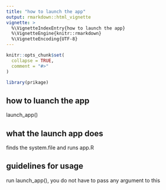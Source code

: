 ```yaml
---
title: "how to launch the app"
output: rmarkdown::html_vignette
vignette: >
  %\VignetteIndexEntry{how to launch the app}
  %\VignetteEngine{knitr::rmarkdown}
  %\VignetteEncoding{UTF-8}
---
```


```r
knitr::opts_chunk$set(
  collapse = TRUE,
  comment = "#>"
)
```

```r
library(prikage)
```


## how to luanch the app 

launch_app()

## what the launch app does 

finds the system.file and runs app.R

## guidelines for usage

run launch_app(), you do not have to pass any argument to this
